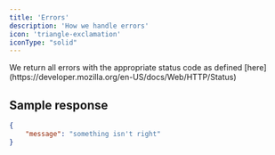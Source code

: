 ```yaml
---
title: 'Errors'
description: 'How we handle errors'
icon: 'triangle-exclamation'
iconType: "solid"
---
```


<Note>
  We return all errors with the appropriate status code as defined [here](https://developer.mozilla.org/en-US/docs/Web/HTTP/Status)
</Note>

## Sample response

```json
{
    "message": "something isn't right"
}
```
